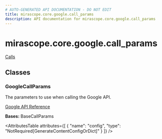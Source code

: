 ```yaml
---
# AUTO-GENERATED API DOCUMENTATION - DO NOT EDIT
title: mirascope.core.google.call_params
description: API documentation for mirascope.core.google.call_params
---
```


# mirascope.core.google.call_params

<ApiType type="Module" />

<Info title="Usage">

[Calls](/docs/mirascope/learn/calls#provider-specific-parameters)

</Info>

## Classes

### GoogleCallParams

<ApiType type="Class" />

The parameters to use when calling the Google API.

[Google API Reference](https://ai.google.dev/google-api/docs/text-generation?lang=python)

**Bases:** BaseCallParams

<AttributesTable
  attributes={[
  {
    "name": "config",
    "type": "NotRequired[GenerateContentConfigOrDict]"
  }
]}
/>



